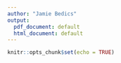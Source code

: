 ```yaml
---
author: "Jamie Bedics"
output:
  pdf_document: default
  html_document: default
---
```


```r
knitr::opts_chunk$set(echo = TRUE)
```



